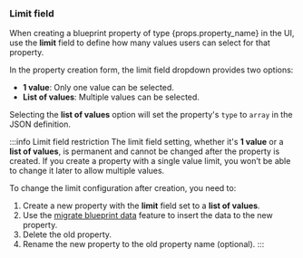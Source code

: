 ### Limit field

When creating a blueprint property of type {props.property_name} in the UI, use the **limit** field to define how many values users can select for that property.  

In the property creation form, the limit field dropdown provides two options:

- **1 value**: Only one value can be selected.
- **List of values**: Multiple values can be selected.

Selecting the **list of values** option will set the property's `type` to `array` in the JSON definition.

:::info Limit field restriction
The limit field setting, whether it's **1 value** or a **list of values**, is permanent and cannot be changed after the property is created. If you create a property with a single value limit, you won’t be able to change it later to allow multiple values.  

To change the limit configuration after creation, you need to:
1. Create a new property with the **limit** field set to a **list of values**.
2. Use the [migrate blueprint data](/build-your-software-catalog/customize-integrations/configure-data-model/migrate-data/) feature to insert the data to the new property.
3. Delete the old property.
4. Rename the new property to the old property name (optional).
:::